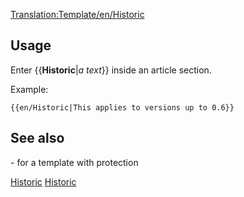 <noinclude>[[Translation:Template/en/Historic]]</noinclude><noinclude></noinclude><includeonly>{{en/Ambox| type  = content
| text  = <strong>Historic content</strong><br/>This page or section contains content that is no longer relevant for the current version of OpenTTD. Please keep it intact because it shows some of the history of this wiki as documentation.<br/>
{{{1|}}}
}}</includeonly><noinclude>

==Usage==
Enter <nowiki>{{</nowiki>'''Historic'''|''a text''<nowiki>}}</nowiki> inside an article section.

Example:
<pre>{{en/Historic|This applies to versions up to 0.6}}</pre>
{{en/Historic|This applies to versions up to 0.6}}
==See also==
{{en/S|Historical}}- for a template with protection

[[Category:en/Templates|Historic]][[Category:en/Message boxes|Historic]]</noinclude>